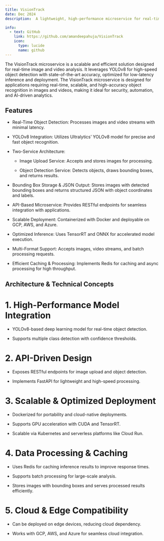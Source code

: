 ```yaml
---
title: VisionTrack
date: Dec 2024
description:  A lightweight, high-performance microservice for real-time object detection using YOLOv8 and Ultralytics.

info:
  - text: GitHub
    link: https://github.com/amandeepahuja/VisionTrack
    icon:
      type: lucide
      name: github
---
```


The VisionTrack microservice is a scalable and efficient solution designed for real-time image and video analysis. It leverages YOLOv8 for high-speed object detection with state-of-the-art accuracy, optimized for low-latency inference and deployment.
The VisionTrack microservice is designed for applications requiring real-time, scalable, and high-accuracy object recognition in images and videos, making it ideal for security, automation, and AI-driven analytics.

## Features

- Real-Time Object Detection: Processes images and video streams with minimal latency.

- YOLOv8 Integration: Utilizes Ultralytics’ YOLOv8 model for precise and fast object recognition.

- Two-Service Architecture:

  -  Image Upload Service: Accepts and stores images for processing.

  -  Object Detection Service: Detects objects, draws bounding boxes, and returns results.

- Bounding Box Storage & JSON Output: Stores images with detected bounding boxes and returns structured JSON with object coordinates and labels.

- API-Based Microservice: Provides RESTful endpoints for seamless integration with applications.

- Scalable Deployment: Containerized with Docker and deployable on GCP, AWS, and Azure.

- Optimized Inference: Uses TensorRT and ONNX for accelerated model execution.

- Multi-Format Support: Accepts images, video streams, and batch processing requests.

- Efficient Caching & Processing: Implements Redis for caching and async processing for high throughput.

## Architecture & Technical Concepts
# 1. High-Performance Model Integration

- YOLOv8-based deep learning model for real-time object detection.

- Supports multiple class detection with confidence thresholds.

# 2. API-Driven Design

- Exposes RESTful endpoints for image upload and object detection.

- Implements FastAPI for lightweight and high-speed processing.

# 3. Scalable & Optimized Deployment

- Dockerized for portability and cloud-native deployments.

- Supports GPU acceleration with CUDA and TensorRT.

- Scalable via Kubernetes and serverless platforms like Cloud Run.

# 4. Data Processing & Caching

- Uses Redis for caching inference results to improve response times.

- Supports batch processing for large-scale analysis.

- Stores images with bounding boxes and serves processed results efficiently.

# 5. Cloud & Edge Compatibility

- Can be deployed on edge devices, reducing cloud dependency.

- Works with GCP, AWS, and Azure for seamless cloud integration.



